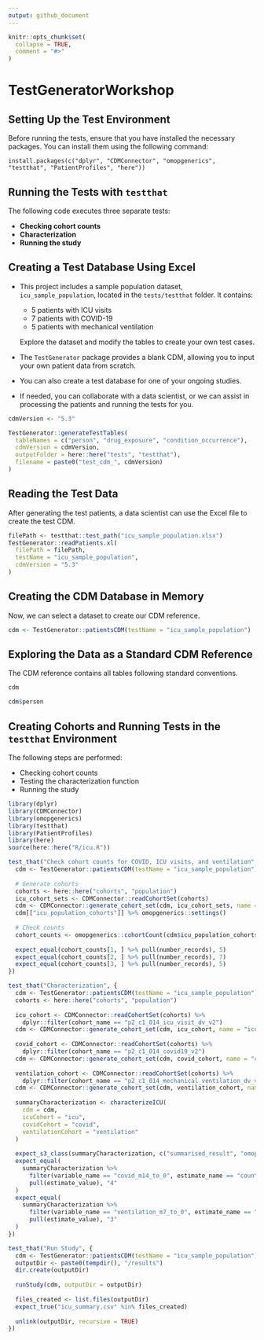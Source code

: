 ```yaml
---
output: github_document
---
```


<!-- README.md is generated from README.Rmd. Please edit that file -->

```r
knitr::opts_chunk$set(
  collapse = TRUE,
  comment = "#>"
)
```

# TestGeneratorWorkshop

<!-- badges: start -->
<!-- badges: end -->

## Setting Up the Test Environment

Before running the tests, ensure that you have installed the necessary packages. You can install them using the following command:

```
install.packages(c("dplyr", "CDMConnector", "omopgenerics", "testthat", "PatientProfiles", "here"))
```

## Running the Tests with `testthat`

The following code executes three separate tests:

- **Checking cohort counts**
- **Characterization**
- **Running the study**

## Creating a Test Database Using Excel

- This project includes a sample population dataset, `icu_sample_population`, located in the `tests/testthat` folder. It contains:
  - 5 patients with ICU visits
  - 7 patients with COVID-19
  - 5 patients with mechanical ventilation

  Explore the dataset and modify the tables to create your own test cases.

- The `TestGenerator` package provides a blank CDM, allowing you to input your own patient data from scratch.

- You can also create a test database for one of your ongoing studies.

- If needed, you can collaborate with a data scientist, or we can assist in processing the patients and running the tests for you.

```r
cdmVersion <- "5.3"

TestGenerator::generateTestTables(
  tableNames = c("person", "drug_exposure", "condition_occurrence"),
  cdmVersion = cdmVersion,
  outputFolder = here::here("tests", "testthat"),
  filename = paste0("test_cdm_", cdmVersion)
)
```

## Reading the Test Data

After generating the test patients, a data scientist can use the Excel file to create the test CDM.

```r
filePath <- testthat::test_path("icu_sample_population.xlsx")
TestGenerator::readPatients.xl(
  filePath = filePath,
  testName = "icu_sample_population",
  cdmVersion = "5.3"
)
```

## Creating the CDM Database in Memory

Now, we can select a dataset to create our CDM reference.

```r
cdm <- TestGenerator::patientsCDM(testName = "icu_sample_population")
```

## Exploring the Data as a Standard CDM Reference

The CDM reference contains all tables following standard conventions.

```r
cdm

cdm$person
```

## Creating Cohorts and Running Tests in the `testthat` Environment

The following steps are performed:

- Checking cohort counts
- Testing the characterization function
- Running the study

```r
library(dplyr)
library(CDMConnector)
library(omopgenerics)
library(testthat)
library(PatientProfiles)
library(here)
source(here::here("R/icu.R"))

test_that("Check cohort counts for COVID, ICU visits, and ventilation", {
  cdm <- TestGenerator::patientsCDM(testName = "icu_sample_population")
  
  # Generate cohorts
  cohorts <- here::here("cohorts", "population")
  icu_cohort_sets <- CDMConnector::readCohortSet(cohorts)
  cdm <- CDMConnector::generate_cohort_set(cdm, icu_cohort_sets, name = "icu_population_cohorts")
  cdm[["icu_population_cohorts"]] %>% omopgenerics::settings()
  
  # Check counts
  cohort_counts <- omopgenerics::cohortCount(cdm$icu_population_cohorts)
  
  expect_equal(cohort_counts[1, ] %>% pull(number_records), 5)
  expect_equal(cohort_counts[2, ] %>% pull(number_records), 7)
  expect_equal(cohort_counts[3, ] %>% pull(number_records), 5)
})

test_that("Characterization", {
  cdm <- TestGenerator::patientsCDM(testName = "icu_sample_population")
  cohorts <- here::here("cohorts", "population")
  
  icu_cohort <- CDMConnector::readCohortSet(cohorts) %>%
    dplyr::filter(cohort_name == "p2_c1_014_icu_visit_dv_v2")
  cdm <- CDMConnector::generate_cohort_set(cdm, icu_cohort, name = "icu")
  
  covid_cohort <- CDMConnector::readCohortSet(cohorts) %>%
    dplyr::filter(cohort_name == "p2_c1_014_covid19_v2")
  cdm <- CDMConnector::generate_cohort_set(cdm, covid_cohort, name = "covid")
  
  ventilation_cohort <- CDMConnector::readCohortSet(cohorts) %>%
    dplyr::filter(cohort_name == "p2_c1_014_mechanical_ventilation_dv_v2")
  cdm <- CDMConnector::generate_cohort_set(cdm, ventilation_cohort, name = "ventilation")
  
  summaryCharacterization <- characterizeICU(
    cdm = cdm,
    icuCohort = "icu",
    covidCohort = "covid",
    ventilationCohort = "ventilation"
  )
  
  expect_s3_class(summaryCharacterization, c("summarised_result", "omop_result"))
  expect_equal(
    summaryCharacterization %>% 
      filter(variable_name == "covid_m14_to_0", estimate_name == "count") %>% 
      pull(estimate_value), "4"
  )
  expect_equal(
    summaryCharacterization %>% 
      filter(variable_name == "ventilation_m7_to_0", estimate_name == "count") %>% 
      pull(estimate_value), "3"
  )
})

test_that("Run Study", {
  cdm <- TestGenerator::patientsCDM(testName = "icu_sample_population")
  outputDir <- paste0(tempdir(), "/results")
  dir.create(outputDir)
  
  runStudy(cdm, outputDir = outputDir)
  
  files_created <- list.files(outputDir)
  expect_true("icu_summary.csv" %in% files_created)
  
  unlink(outputDir, recursive = TRUE)
})
```
